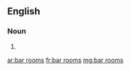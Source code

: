 ==English==

===Noun===
{{head|en|noun plural form}}

# {{plural of|bar room|lang=en}}

[[ar:bar rooms]]
[[fr:bar rooms]]
[[mg:bar rooms]]